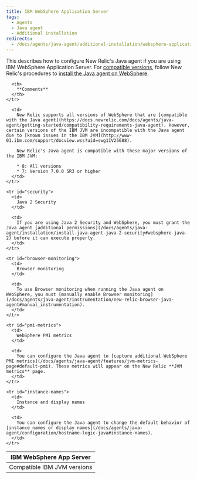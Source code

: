 ```yaml
---
title: IBM WebSphere Application Server
tags:
  - Agents
  - Java agent
  - Additional installation
redirects:
  - /docs/agents/java-agent/additional-installation/websphere-application-server
---
```


This describes how to configure New Relic's Java agent if you are using IBM WebSphere Application Server. For [compatible versions](#compatible-versions), follow New Relic's procedures to [install the Java agent on WebSphere](https://docs.newrelic.com/docs/agents/java-agent/installation/include-java-agent-jvm-argument#Installing_on_Websphere).

<table>
  <thead>
    <tr>
      <th width={200}>
        IBM WebSphere App Server
      </th>

      <th>
        **Comments**
      </th>
    </tr>
  </thead>

  <tbody>
    <tr id="compatible-versions">
      <td>
        Compatible IBM JVM versions
      </td>

      <td>
        New Relic supports all versions of WebSphere that are [compatible with the Java agent](https://docs.newrelic.com/docs/agents/java-agent/getting-started/compatibility-requirements-java-agent). However, certain versions of the IBM JVM are incompatible with the Java agent due to [known issues in the IBM JVM](http://www-01.ibm.com/support/docview.wss?uid=swg1IV25688).

        New Relic's Java agent is compatible with these major versions of the IBM JVM:

        * 8: All versions
        * 7: Version 7.0.0 SR3 or higher
      </td>
    </tr>

    <tr id="security">
      <td>
        Java 2 Security
      </td>

      <td>
        If you are using Java 2 Security and WebSphere, you must grant the Java agent [additional permissions](/docs/agents/java-agent/installation/install-java-agent-java-2-security#websphere-java-2) before it can execute properly.
      </td>
    </tr>

    <tr id="browser-monitoring">
      <td>
        Browser monitoring
      </td>

      <td>
        To use Browser monitoring when running the Java agent on WebSphere, you must [manually enable Browser monitoring](/docs/agents/java-agent/instrumentation/new-relic-browser-java-agent#manual_instrumentation).
      </td>
    </tr>

    <tr id="pmi-metrics">
      <td>
        WebSphere PMI metrics
      </td>

      <td>
        You can configure the Java agent to [capture additional WebSphere PMI metrics](/docs/agents/java-agent/features/jvm-metrics-page#default-pmi). These metrics will appear on the New Relic **JVM metrics** page.
      </td>
    </tr>

    <tr id="instance-names">
      <td>
        Instance and display names
      </td>

      <td>
        You can configure the Java agent to change the default behavior of [instance names or display names](/docs/agents/java-agent/configuration/hostname-logic-java#instance-names).
      </td>
    </tr>
  </tbody>
</table>

